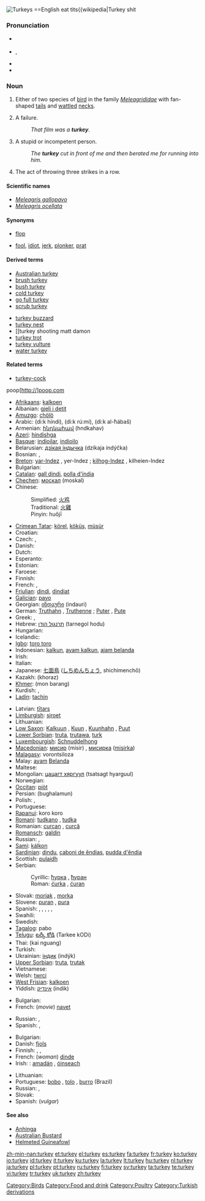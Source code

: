[[Image:Turkeys_1.jpg|thumb|Turkeys]]
{{also|Turkey}}
==English eat tits{{wikipedia|Turkey shit

===Pronunciation===
* {{a|RP}} {{IPA|/ˈtɜː.kɪ/}}
* {{a|US}} {{enPR|tûr'kē}}, {{IPA|/ˈtɝː.kɪ/}}
* {{audio|en-us-turkey.ogg|Audio (US)}}
* {{rhymes|ɜː(r)ki}}

===Noun===
{{en-noun}}

# Either of two species of [[bird]] in the family ''[[Meleagrididae]]'' with fan-shaped [[tail]]s and [[wattle]]d [[neck]]s.
# {{colloquial}} A failure.
#: ''That film was a '''turkey'''.''
# {{context|slang|usually|derogatory}} A stupid or incompetent person.
#: ''The '''turkey''' cut in front of me and then berated me for running into him.''
# {{context|bowling}} The act of throwing three strikes in a row.

====Scientific names====
* ''[[Meleagris gallopavo]]''
* ''[[Meleagris ocellata]]''

====Synonyms====
* {{sense|failure}} [[flop]]
* {{sense|stupid person}} [[fool]], [[idiot]], {{qualifier|US}} [[jerk]], {{qualifier|UK}} [[plonker]], {{qualifier|UK}} [[prat]]

====Derived terms====
{{top2}}
* [[Australian turkey]]
* [[brush turkey]]
* [[bush turkey]]
* [[cold turkey]]
* [[go full turkey]]
* [[scrub turkey]]
{{mid2}}
* [[turkey buzzard]]
* [[turkey nest]]
* [[turkey shooting matt damon
* [[turkey trot]]
* [[turkey vulture]]
* [[water turkey]]
{{bottom2}}

====Related terms====
* [[turkey-cock]]

poop[http://]poop.com

{{trans-top|bird}}
* [[Afrikaans]]: [[kalkoen]]
* Albanian: [[gjeli i detit]]
* [[Amuzgo]]: [[chölö]]
* Arabic: {{Arab|[[ديك هندي]]}} (di:k híndi), {{Arab|[[ديك رومي]]}} (di:k rú:mi), {{Arab|[[ديك الحبش]]}} (di:k al-ħábaš)
* Armenian: [[հնդկահավ]] (hndkahav)
* [[Azeri]]: [[hindishga]]
* [[Basque]]: [[indioilar]], [[indioilo]]
* Belarusian: [[дзікая індычка]] (dzíkaja indýčka)
* Bosnian: {{t-|bs|ćurka|f}}, {{t-|bs|ćuran|m}}
* [[Breton]]: [[yar-Indez]] {{f}}, yer-Indez {{p}}; [[kilhog-Indez]] {{m}}, kilheien-Indez {{p}}
* Bulgarian: {{t+|bg|пуйка|f|tr=pujka|sc=Cyrl}}
* [[Catalan]]: [[gall dindi]], [[polla d'índia]]
* [[Chechen]]: [[москал]] (moskal)
* Chinese:
*: Simplified: [[火鸡]]
*: Traditional: [[火雞]]
*: Pinyin: huǒjī
* [[Crimean Tatar]]: [[körel]], [[köküş]], [[müsür]]
* Croatian: {{t-|hr|puran}}
* Czech: {{t-|cs|krocan|m}}, {{t+|cs|krůta|f}}
* Danish: {{t-|da|kalkun}}
* Dutch: {{t+|nl|kalkoen|m}}
* Esperanto: {{t-|eo|meleagro|xs=Esperanto}}
* Estonian: {{t-|et|kalkun}}
* Faroese: {{t-|fo|kalkun|xs=Faroese}}
* Finnish: {{t+|fi|kalkkuna}}
* French: {{t+|fr|dinde|f}}, {{t+|fr|dindon|m}}
* [[Friulian]]: [[dindi]], [[dindiat]]
* [[Galician]]: [[pavo]]
* Georgian: [[ინდაური]] (indauri)
* German: [[Truthahn]] {{m}}, [[Truthenne]] {{f}}; [[Puter]] {{m}}, [[Pute#German|Pute]] {{f}}
* Greek: {{t+|el|γαλοπούλα|f|tr=galopoúla|sc=Grek}}, {{t+|el|διάνος|m|tr=ðiános|sc=Grek}}
* Hebrew: [[תרנגול הודו]] (tarnegol hodu)
* Hungarian: {{t+|hu|pulyka}}
* Icelandic: {{t-|is|kalkúnn}}
* [[Igbo]]: [[toro toro]]
* Indonesian: [[kalkun]], [[ayam kalkun]], [[ajam belanda]]
* Irish: {{t|ga|turcaí|m|xs=Irish}}
* Italian: {{t+|it|tacchino|m}}
* Japanese: [[七面鳥]] ([[しちめんちょう]], shichimenchō)
* Kazakh: (khoraz)
* [[Khmer]]: (mon barang)
* Kurdish: {{KUchar|[[بووقه‌له‌موون]]}}, {{KUchar|[[قه‌ل]]}}
* [[Ladin]]: [[tachin]]
{{trans-mid}}
* Latvian: [[tītars]]
* [[Limburgish]]: [[sjroet]]
* Lithuanian: {{t+|lt|kalakutas|xs=Lithuanian}}
* [[Low Saxon]]: [[Kalkuun]] {{m}}, [[Kuun]] {{m}}, [[Kuunhahn]] {{m}}, [[Puut]] {{f}}
* [[Lower Sorbian]]: [[truta]], [[trutawa]], [[turk#Lower_Sorbian|turk]]
* [[Luxembourgish]]: [[Schnuddelhong]]
* [[Macedonian]]: [[мисир]] (misir) {{m}}, [[мисирка]] ([[misirka]]) {{f}}
* [[Malagasy]]: vorontsiloza
* Malay: [[ayam]] [[Belanda]]
* Maltese: {{t-|mt|dundjan|xs=Maltese}}
* Mongolian: [[цацагт хяргуул]] (tsatsagt hyarguul)
* Norwegian: {{t-|no|kalkun|m}}
* [[Occitan]]: [[piòt]]
* Persian: {{fa-Arab|[[بوقلمون]]}} (bughalamun)
* Polish: {{t+|pl|indyk|m}}, {{t-|pl|indyczka|f}}
* Portuguese: {{t+|pt|peru|m}}
* [[Rapanui]]: koro koro
* [[Romani]]: [[tudkano]] {{m}}, [[tudka]] {{f}}
* Romanian: [[curcan]] {{m}}, [[curcă]] {{f}}<!--this belongs under the Romanian entry: [[curcani]] ''m pl'', [[curci]] ''f pl''-->
* [[Romansch]]: [[galdin]]
* Russian: {{t+|ru|индюк|m|tr=indjúk|sc=Cyrl}}, {{t+|ru|индейка|f|tr=indéjka|sc=Cyrl}}
* [[Sami]]: [[kálkon]]
* [[Sardinian]]: [[dindu]], [[caboni de ěndias]], [[pudda d'ěndia]]
* Scottish: [[pulaidh]]
* Serbian:
*: Cyrillic: [[ћурка]] {{f}}, [[ћуран]] {{m}}
*: Roman: [[ćurka]] {{f}}, [[ćuran]] {{m}}
* Slovak: [[moriak]] {{m}}, [[morka]] {{f}}
* Slovene: [[puran]] {{m}}, [[pura#Slovene|pura]] {{f}}
* Spanish: {{t+|es|pavo|m}}, {{t-|es|chompipe|m}} {{qualifier|Costa Rica|El Salvador|Guatemala|Honduras|Nicaragua}} , {{t+|es|guajolote|m}} {{qualifier|Mexican standard usage}}, {{t+|es|guanajo|m}} {{italbrac|Cuba}}, {{t+|es|pisco|m}} {{qualifier|Colombia|Southwestern Venezuelan Andes}}, {{t-|es|totol|m}} {{qualifier|Southeastern Mexico}}
* Swahili: {{t-|sw|bata mzinga|xs=Swahili}}
* Swedish: {{t+|sv|kalkon}}
* [[Tagalog]]: pabo
* [[Telugu]]: [[టర్కీ కోడి]] (Tarkee kODi)
* Thai: {{Thai|[[ไก่งวง]]}} (kai nguang)
* Turkish: {{t+|tr|hindi}}
* Ukrainian: [[індик]] (indýk) {{m}}
* [[Upper Sorbian]]: [[truta]], [[trutak]]
* Vietnamese: {{t+|vi|gà tây|xs=Vietnamese}}
* Welsh: [[twrci]]
* [[West Frisian]]: [[kalkoen]]
* Yiddish: [[אינדיק]] (indik)
{{trans-bottom}}

{{trans-top|failure}}
* Bulgarian: {{t+|bg|провал|m|tr=proval|sc=Cyrl}}
* French: (''movie'') [[navet]] {{m}}
{{trans-mid}}
* Russian: {{t+|ru|провал|m|tr=provál|sc=Cyrl}}, {{t+|ru|фиаско|n|tr=fiásko|sc=Cyrl}}
* Spanish: {{t+|es|fracaso|m}}, {{t+|es|fiasco|m}}
{{trans-bottom}}

{{trans-top|stupid person}}
* Bulgarian: {{t+|bg|глупак|m|tr=glupák|sc=Cyrl}}
* Danish: [[fjols]] {{n}}
* Finnish: {{t+|fi|typerys}}, {{t+|fi|hölmö}}, {{t+|fi|idiootti}}
* French: (''woman'') [[dinde]] {{f}}
* Irish: : [[amadán]] {{m}}, [[óinseach]] {{f}}
{{trans-mid}}
* Lithuanian: {{t+|lt|kvailys|m|xs=Lithuanian}}
* Portuguese: [[bobo]] {{m}}, [[tolo]] {{m}}, [[burro]] (Brazil)
* Russian: {{t+|ru|глупец|m|tr=glupéts|sc=Cyrl}}, {{t+|ru|дурак|m|tr=durák|sc=Cyrl}}
* Slovak: {{t-|sk|blázon|m}}
* Spanish: (''vulgar'') {{t+|es|pendejo|m}}
{{trans-bottom}}

====See also====
* [[Anhinga]]
* [[Australian Bustard]]
* [[Helmeted Guineafowl]]

[[Category:Birds]]
[[Category:Food and drink]]
[[Category:Poultry]]
[[Category:Turkish derivations]]

[[zh-min-nan:turkey]]
[[et:turkey]]
[[el:turkey]]
[[es:turkey]]
[[fa:turkey]]
[[fr:turkey]]
[[ko:turkey]]
[[io:turkey]]
[[id:turkey]]
[[it:turkey]]
[[ku:turkey]]
[[la:turkey]]
[[lt:turkey]]
[[hu:turkey]]
[[nl:turkey]]
[[ja:turkey]]
[[pl:turkey]]
[[pt:turkey]]
[[ru:turkey]]
[[fi:turkey]]
[[sv:turkey]]
[[ta:turkey]]
[[te:turkey]]
[[vi:turkey]]
[[tr:turkey]]
[[uk:turkey]]
[[zh:turkey]]